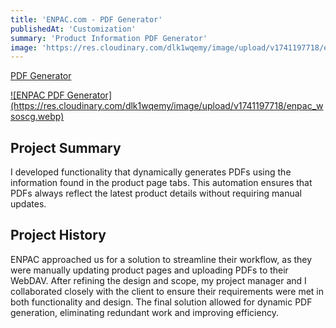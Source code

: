 ```yaml
---
title: 'ENPAC.com - PDF Generator'
publishedAt: 'Customization'
summary: 'Product Information PDF Generator'
image: 'https://res.cloudinary.com/dlk1wqemy/image/upload/v1741197718/enpac_wsoscg.webp'
---
```


[PDF Generator](https://enpac.com/180-gallon-poly-overpack-drum-yellow/)

<a href="https://res.cloudinary.com/dlk1wqemy/image/upload/v1741197718/enpac_wsoscg.webp">
![ENPAC PDF Generator](https://res.cloudinary.com/dlk1wqemy/image/upload/v1741197718/enpac_wsoscg.webp)
</a>

## Project Summary

I developed functionality that dynamically generates PDFs using the information found in the product page tabs. This automation ensures that PDFs always reflect the latest product details without requiring manual updates.

## Project History

ENPAC approached us for a solution to streamline their workflow, as they were manually updating product pages and uploading PDFs to their WebDAV. After refining the design and scope, my project manager and I collaborated closely with the client to ensure their requirements were met in both functionality and design. The final solution allowed for dynamic PDF generation, eliminating redundant work and improving efficiency.
